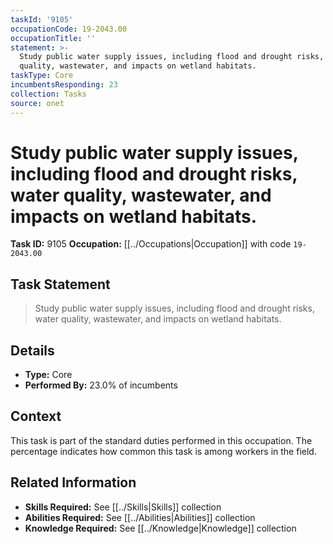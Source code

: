```yaml
---
taskId: '9105'
occupationCode: 19-2043.00
occupationTitle: ''
statement: >-
  Study public water supply issues, including flood and drought risks, water
  quality, wastewater, and impacts on wetland habitats.
taskType: Core
incumbentsResponding: 23
collection: Tasks
source: onet
---
```

# Study public water supply issues, including flood and drought risks, water quality, wastewater, and impacts on wetland habitats.

**Task ID:** 9105
**Occupation:** [[../Occupations|Occupation]] with code `19-2043.00`

## Task Statement

> Study public water supply issues, including flood and drought risks, water quality, wastewater, and impacts on wetland habitats.

## Details

- **Type:** Core
- **Performed By:** 23.0% of incumbents

## Context

This task is part of the standard duties performed in this occupation. The percentage indicates how common this task is among workers in the field.

## Related Information

- **Skills Required:** See [[../Skills|Skills]] collection
- **Abilities Required:** See [[../Abilities|Abilities]] collection
- **Knowledge Required:** See [[../Knowledge|Knowledge]] collection
